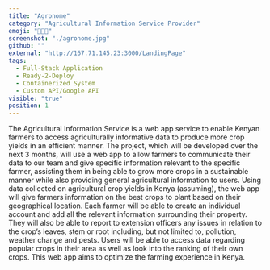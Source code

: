 ```yaml
---
title: "Agronome"
category: "Agricultural Information Service Provider"
emoji: "👩🏽‍🌾"
screenshot: "./agronome.jpg"
github: ""
external: "http://167.71.145.23:3000/LandingPage"
tags:
  - Full-Stack Application
  - Ready-2-Deploy
  - Containerized System
  - Custom API/Google API
visible: "true"
position: 1
---
```


The Agricultural Information Service is a web app service to enable Kenyan farmers to access agriculturally informative data to produce more crop yields in an efficient manner. The project, which will be developed over the next 3 months, will use a web app to allow farmers to communicate their data to our team and give specific information relevant to the specific farmer, assisting them in being able to grow more crops in a sustainable manner while also providing general agricultural information to users. Using data collected on agricultural crop yields in Kenya (assuming), the web app will give farmers information on the best crops to plant based on their geographical location. Each farmer will be able to create an individual account and add all the relevant information surrounding their property. They will also be able to report to extension officers any issues in relation to the crop’s leaves, stem or root including, but not limited to, pollution, weather change  and pests. Users will be able to access data regarding popular crops in their area as well as look into the ranking of their own crops. This web app aims to optimize the farming experience in Kenya. 
